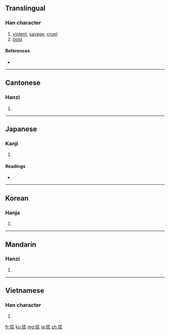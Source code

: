 ==Translingual==

===Han character===
{{Han char|rn=94|rad=犬|as=08|sn=11|four=4721<sub>7</sub>|canj=大竹弓木廿 (KHNDT)}}

# [[violent]], [[savage]], [[cruel]]
# [[bold]]

====References====
* {{Han ref|kx=0713.260|dkj=20498|dj=1125.190|hdz=21354.220|uh=731B|ud=29467|bh=B272|bd=45682}}

----

==Cantonese==

===Hanzi===
{{yue-hanzi|jyut=|y=maang5}}

# {{defn|Cantonese|sort=犬08}}

----

==Japanese==

===Kanji===
{{ja-kanji|grade=c|rs=犬08}}

# {{defn|Japanese|sort=犬08}}

====Readings====
* {{ja-readings|on=[[もう]] (mō), [[ぼう]] (bō)|kun=[[たけし]] (takeshi)|nanori=}}

----

==Korean==

===Hanja===
{{ko-hanja|hangeul=맹|eumhun=|rv=maeng|mr=maeng|y=mayng}}

# {{defn|Korean|sort=犬08}}

----

==Mandarin==

===Hanzi===
{{cmn-hanzi|pin=[[měng]] ([[meng3]])|wg=meng<sup>3</sup>}}

# {{defn|Mandarin|sort=犬08}}

----

==Vietnamese==

===Han character===
{{vi-hantu|[[mãnh]], [[mạnh]]|rs=犬08}}

# {{defn|Vietnamese|sort=犬08}}

[[fr:猛]]
[[ko:猛]]
[[mg:猛]]
[[ja:猛]]
[[zh:猛]]